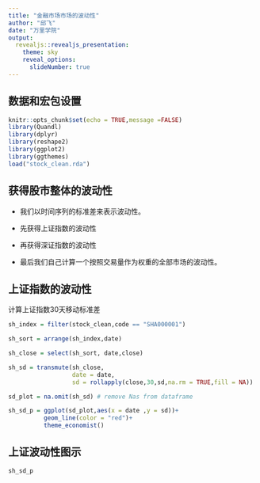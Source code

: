 ```yaml
---
title: "金融市场市场的波动性"
author: "邱飞"
date: "万里学院"
output:
  revealjs::revealjs_presentation:
    theme: sky
    reveal_options:
      slideNumber: true
---
```


##  数据和宏包设置

```r
knitr::opts_chunk$set(echo = TRUE,message =FALSE)
library(Quandl)
library(dplyr)
library(reshape2)
library(ggplot2)
library(ggthemes)
load("stock_clean.rda")
```

## 获得股市整体的波动性

* 我们以时间序列的标准差来表示波动性。

* 先获得上证指数的波动性

* 再获得深证指数的波动性

* 最后我们自己计算一个按照交易量作为权重的全部市场的波动性。


## 上证指数的波动性

计算上证指数30天移动标准差

```r

sh_index = filter(stock_clean,code == "SHA000001")

sh_sort = arrange(sh_index,date)

sh_close = select(sh_sort, date,close)

sh_sd = transmute(sh_close,
                  date = date,
                  sd = rollapply(close,30,sd,na.rm = TRUE,fill = NA))

sd_plot = na.omit(sh_sd) # remove Nas from dataframe

sh_sd_p = ggplot(sd_plot,aes(x = date ,y = sd))+
          geom_line(color = "red")+
          theme_economist()

```

## 上证波动性图示

```r

sh_sd_p

```